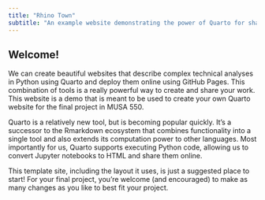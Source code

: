```yaml
---
title: "Rhino Town"
subtitle: "An example website demonstrating the power of Quarto for sharing analyses on the web"
---
```


## Welcome!

We can create beautiful websites that describe complex technical analyses in Python using Quarto and deploy them online using GitHub Pages. This combination of tools is a really powerful way to create and share your work. This website is a demo that is meant to be used to create your own Quarto website for the final project in MUSA 550.

Quarto is a relatively new tool, but is becoming popular quickly. It’s a successor to the Rmarkdown ecosystem that combines functionality into a single tool and also extends its computation power to other languages. Most importantly for us, Quarto supports executing Python code, allowing us to convert Jupyter notebooks to HTML and share them online.

::: {.callout-important}
This template site, including the layout it uses, is just a suggested place to start! For your final project, you’re welcome (and encouraged) to make as many changes as you like to best fit your project.
:::
